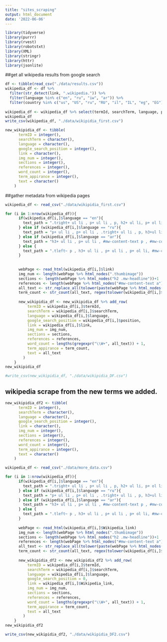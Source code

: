 ```yaml
---
title: "sites_scraping"
output: html_document
date: '2022-06-06'
---
```


```r
library(tidyverse)
library(purrr)
library(rvest)
library(robotstxt)
library(XML)
library(stringr)
library(httr)
library(jsonlite)
```


##get all wikipedia results from google search
```r
df <- tibble(read_csv("./data/results.csv"))
wikipedia_df <- df %>% 
  filter(str_detect(link, ".wikipedia.")) %>%
  filter(language %in% c("en", "ru", "iw", "ar")) %>%
  filter(country %in% c("us", "US", "ru", "RU", "il", "IL", "eg", "EG"))
  
wikipedia_df <- wikipedia_df %>% select(termId, searchTerm, language, position, title, link)
wikipedia_df
write_csv(wikipedia_df, "./data/wikipidia_first.csv")

```



```r
new_wikipidia_df <- tibble(
      termID = integer(),
      searchTerm = character(),
      language = character(),
      google_search_position = integer(), 
      link = character(),
      img_num = integer(),
      sections = integer(),
      references = integer(),
      word_count = integer(),
      term_appirance = integer(),
      text = character()
    )

```


##gather metadata from wikipedia pages

```r
wikipedia_df <- read_csv("./data/wikipidia_first.csv")

for (i in 1:nrow(wikipedia_df)){
      if(wikipedia_df[i,]$language == "en"){
        text_path = ".tright+ ul li , p+ ul li , p, h2+ ul li, p+ ol li, h3+ ul li"
      } else if (wikipedia_df[i,]$language == "ru"){
        text_path = "p+ ul li , p+ ol li , .tright+ ul li , p, h3+ul li, h2_ul li, p+ ul li, h3+ ul li"
      } else if (wikipedia_df[i,]$language == "ar"){
        text_path = "h3+ ul li , p+ ul li , #mw-content-text p , #mw-content-text p font, p+ ol li"
      } else {
        text_path = ".tleft~ p , h3+ ul li , p+ ul li , p+ ol li, #mw-content-text p, h3 + ol li"
      }
      
  
      webPage <- read_html(wikipedia_df[i,]$link)
      img_num <- length(webPage %>% html_nodes(".thumbimage"))
      sections <- length(webPage %>% html_nodes("h2 .mw-headline"))+1
      references <- length(webPage %>% html_nodes("#mw-content-text a"))
      all_text <- str_replace_all(tolower(paste(webPage %>% html_nodes(text_path) %>% html_text(), collapse = " ")), "[\r\n]", "")
      term_count <- str_count(all_text, regex(tolower(wikipedia_df[i,]$searchTerm)))
      
      new_wikipidia_df <- new_wikipidia_df %>% add_row(
          termID = wikipedia_df[i,]$termId,
          searchTerm = wikipedia_df[i,]$searchTerm,
          language = wikipedia_df[i,]$language,
          google_search_position = wikipedia_df[i,]$position, 
          link = wikipedia_df[i,]$link,
          img_num = img_num,
          sections = sections,
          references = references,
          word_count = lengths(gregexpr("\\W+", all_text)) + 1,
          term_appirance = term_count,
          text = all_text
        )
    }
new_wikipidia_df

```

```r
#write_csv(new_wikipidia_df, "./data/wikipidia_DF.csv")
```

## wikipedia scrape from the new terms we added. 
```r

new_wikipidia_df2 <- tibble(
      termID = integer(),
      searchTerm = character(),
      language = character(),
      google_search_position = integer(), 
      link = character(),
      img_num = integer(),
      sections = integer(),
      references = integer(),
      word_count = integer(),
      term_appirance = integer(),
      text = character()
    )
```


```r
wikipedia_df <- read_csv("./data/more_data.csv")

for (i in 1:nrow(wikipedia_df)){
      if(wikipedia_df[i,]$language == "en"){
        text_path = ".tright+ ul li , p+ ul li , p, h2+ ul li, p+ ol li, h3+ ul li"
      } else if (wikipedia_df[i,]$language == "ru"){
        text_path = "p+ ul li , p+ ol li , .tright+ ul li , p, h3+ul li, h2_ul li, p+ ul li, h3+ ul li"
      } else if (wikipedia_df[i,]$language == "ar"){
        text_path = "h3+ ul li , p+ ul li , #mw-content-text p , #mw-content-text p font, p+ ol li"
      } else {
        text_path = ".tleft~ p , h3+ ul li , p+ ul li , p+ ol li, #mw-content-text p, h3 + ol li"
      }
      
      webPage <- read_html(wikipedia_df[i,]$Wikipedia_link)
      img_num <- length(webPage %>% html_nodes(".thumbimage"))
      sections <- length(webPage %>% html_nodes("h2 .mw-headline"))+1
      references <- length(webPage %>% html_nodes("#mw-content-text a"))
      all_text <- str_replace_all(tolower(paste(webPage %>% html_nodes(text_path) %>% html_text(), collapse = " ")), "[\r\n]", "")
      term_count <- str_count(all_text, regex(tolower(wikipedia_df[i,]$searchTerm)))
      
      new_wikipidia_df2 <- new_wikipidia_df2 %>% add_row(
          termID = wikipedia_df[i,]$termId,
          searchTerm = wikipedia_df[i,]$searchTerm,
          language = wikipedia_df[i,]$language,
          google_search_position = 0, 
          link = wikipedia_df[i,]$Wikipedia_link,
          img_num = img_num,
          sections = sections,
          references = references,
          word_count = lengths(gregexpr("\\W+", all_text)) + 1,
          term_appirance = term_count,
          text = all_text
        )
    }
new_wikipidia_df2

```
```r
write_csv(new_wikipidia_df2, "./data/wikipidia_DF2.csv")
```



